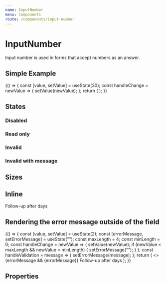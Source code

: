 ```yaml
---
name: InputNumber
menu: Components
route: /components/input-number
---
```



# InputNumber

<ComponentStatus stage="pre" responsive="no" accessible="no" />

Input number is used in forms that accept numbers as an answer.

## Simple Example

<Playground>
  {() => {
    const [value, setValue] = useState(30);
    const handleChange = newValue => {
      setValue(newValue);
    };
    return (
      <InputNumber
        value={value}
        max={32}
        min={0}
        onChange={handleChange}
        placeholder="Age"
      />
    );
  }}
</Playground>

## States

### Disabled

<Playground>
  <InputNumber
    placeholder="SIN Number"
    value={1234}
    disabled={true}
    name="sin"
  />
</Playground>

### Read only

<Playground>
  <InputNumber
    placeholder="Your pin number"
    value={12345}
    readonly={true}
    name="pinNumber"
  />
</Playground>

### Invalid

<Playground>
  <InputNumber
    placeholder="Give a whole number"
    defaultValue={1.1}
    invalid={true}
    name="wholeNumber"
  />
</Playground>

### Invalid with message

<Playground>
  <InputNumber
    placeholder="Days per month"
    defaultValue={1.1}
    max={32}
    min={0}
    errorMessage="Enter a number between 0 and 32"
    name="daysPerMonth"
  />
</Playground>

## Sizes

<Playground>
  <InputNumber name="smallField" size="small" placeholder="Duration" />
  <InputNumber
    name="largeField"
    size="large"
    placeholder="Duration but bigger"
  />
</Playground>

## Inline

<Playground>
  <Text>
    Follow-up after
    <InputNumber
      name="durationInDays"
      defaultValue={2}
      size="small"
      inline={true}
      maxLength={2}
      align="center"
    />
    days
  </Text>
</Playground>

## Rendering the error message outside of the field

<Playground>
  {() => {
    const [value, setValue] = useState(2);
    const [errorMessage, setErrorMessage] = useState("");
    const maxLength = 4;
    const minLength = 0;
    const handleChange = newValue => {
      setValue(newValue);
      if (newValue < maxLength && newValue > minLength) {
        setErrorMessage("");
      }
    };
    const handleValidation = message => {
      setErrorMessage(message);
    };
    return (
      <>
        {errorMessage && <Text variation="error">{errorMessage}</Text>}
        <Text>
          Follow-up after
          <InputNumber
            name="durationInDays"
            value={value}
            size="small"
            inline={true}
            max={maxLength}
            min={minLength}
            onChange={handleChange}
            onValidate={handleValidation}
            align="center"
          />
          days
        </Text>
      </>
    );
  }}
</Playground>

## Properties

<Props of={InputNumber} />
